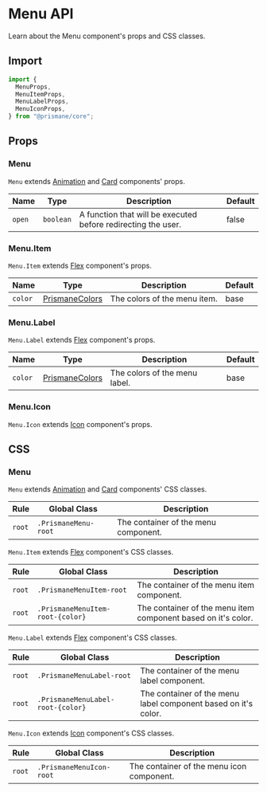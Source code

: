 # Menu API

Learn about the Menu component's props and CSS classes.

## Import

```js
import {
  MenuProps,
  MenuItemProps,
  MenuLabelProps,
  MenuIconProps,
} from "@prismane/core";
```

## Props

### Menu

`Menu` extends [Animation](/docs/components-api/animation-api) and [Card](/docs/components-api/card-api) components' props.

| Name   | Type      | Description                                                   | Default |
| ------ | --------- | ------------------------------------------------------------- | ------- |
| `open` | `boolean` | A function that will be executed before redirecting the user. | false   |

### Menu.Item

`Menu.Item` extends [Flex](/docs/components-api/flex-api) component's props.

| Name    | Type                                                          | Description                  | Default |
| ------- | ------------------------------------------------------------- | ---------------------------- | ------- |
| `color` | [PrismaneColors](/docs/getting-started/overview#global-types) | The colors of the menu item. | base    |

### Menu.Label

`Menu.Label` extends [Flex](/docs/components-api/flex-api) component's props.

| Name    | Type                                                          | Description                   | Default |
| ------- | ------------------------------------------------------------- | ----------------------------- | ------- |
| `color` | [PrismaneColors](/docs/getting-started/overview#global-types) | The colors of the menu label. | base    |

### Menu.Icon

`Menu.Icon` extends [Icon](/docs/components-api/icon-api) component's props.

## CSS

### Menu

`Menu` extends [Animation](/docs/components-api/animation-api) and [Card](/docs/components-api/card-api) components' CSS classes.

| Rule   | Global Class         | Description                          |
| ------ | -------------------- | ------------------------------------ |
| `root` | `.PrismaneMenu-root` | The container of the menu component. |

`Menu.Item` extends [Flex](/docs/components-api/flex-api) component's CSS classes.

| Rule   | Global Class                     | Description                                                   |
| ------ | -------------------------------- | ------------------------------------------------------------- |
| `root` | `.PrismaneMenuItem-root`         | The container of the menu item component.                     |
| `root` | `.PrismaneMenuItem-root-{color}` | The container of the menu item component based on it's color. |

`Menu.Label` extends [Flex](/docs/components-api/flex-api) component's CSS classes.

| Rule   | Global Class                      | Description                                                    |
| ------ | --------------------------------- | -------------------------------------------------------------- |
| `root` | `.PrismaneMenuLabel-root`         | The container of the menu label component.                     |
| `root` | `.PrismaneMenuLabel-root-{color}` | The container of the menu label component based on it's color. |

`Menu.Icon` extends [Icon](/docs/components-api/icon-api) component's CSS classes.

| Rule   | Global Class             | Description                               |
| ------ | ------------------------ | ----------------------------------------- |
| `root` | `.PrismaneMenuIcon-root` | The container of the menu icon component. |
